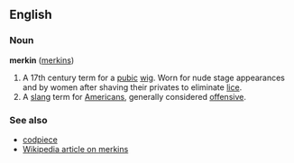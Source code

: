 ==English==
===Noun===
'''merkin''' ([[merkins]])

# A 17th century term for a [[pubic]] [[wig]]. Worn for nude stage appearances and by women after shaving their privates to eliminate [[lice]].
# A [[slang]] term for [[Americans]], generally considered [[offensive]].

===See also===
*[[codpiece]]
*[[w:Merkin|Wikipedia article on merkins]]